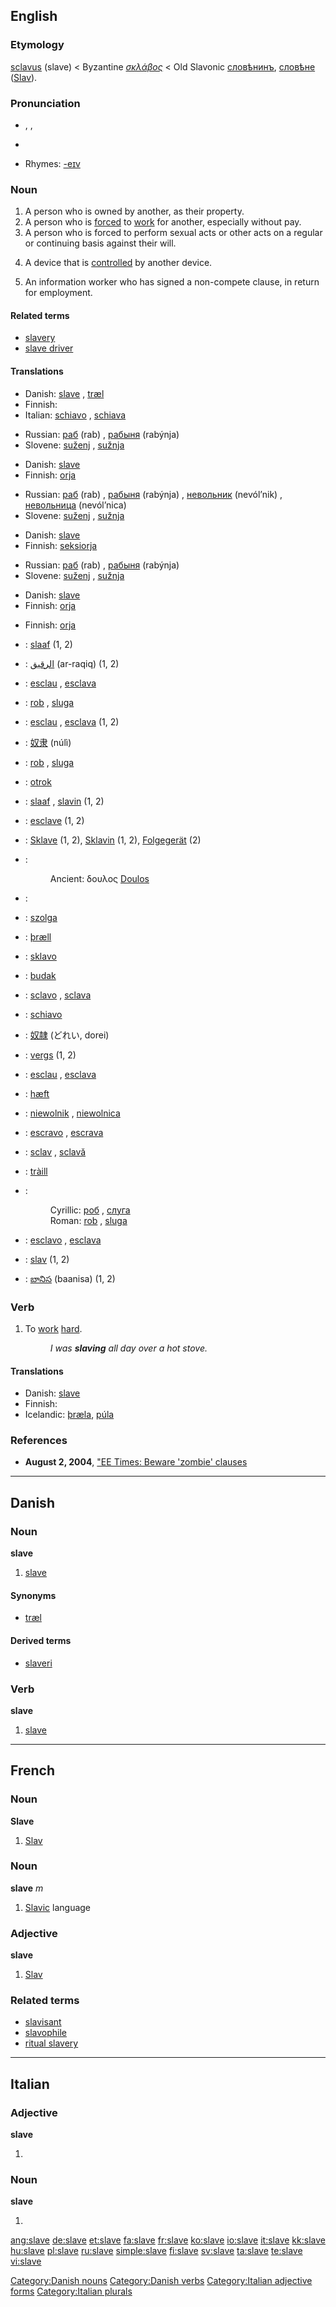 {{wikipedia|dab=slave (disambiguation)|slave disamiguation page}}
{{wikipedia|slavery}}
==English==

===Etymology===
{{L.}} [[sclavus]] (slave) < Byzantine {{Gr.}} ''[[σκλάβος]]'' < Old Slavonic [[словѣнинъ]], [[словѣне]] ([[Slav]]).

===Pronunciation===
*{{AHD|slāv}}, {{IPA|/sleɪv/}}, {{SAMPA|/sleIv/}}
*{{audio|en-us-slave.ogg|Audio (US)}}

*Rhymes: [[Rhymes:English:-eɪv|-eɪv]]

===Noun===
{{en-noun}}

# A person who is owned by another, as their property.
# A person who is [[force]]d to [[work]] for another, especially without pay.
# A person who is forced to perform sexual acts or other acts on a regular or continuing basis against their will.
# {{engineering}} A device that is [[control]]led by another device.
# {{engineering}} An information worker who has signed a non-compete clause, in return for employment.

====Related terms====
*[[slavery]]
*[[slave driver]]

====Translations====
{{trans-top|person owned by another}}
*Danish: [[#Danish|slave]] {{c}}, [[træl]] {{c}}
*Finnish: {{t|fi|orja}}
*Italian: [[schiavo]] {{m}}, [[schiava]] {{f}}
{{trans-mid}}
*Russian: [[раб]] (rab) {{m}}, [[рабыня]] (rabýnja) {{f}}
*Slovene: [[suženj]] {{m}}, [[sužnja]] {{f}}
{{trans-bottom}}

{{trans-top|person forced to work for another}}
*Danish: [[#Danish|slave]] {{c}}
*Finnish: [[orja]]
{{trans-mid}}
*Russian: [[раб]] (rab) {{m}}, [[рабыня]] (rabýnja) {{f}}, [[невольник]] (nevól’nik) {{m}}, [[невольница]] (nevól’nica) {{f}}
*Slovene: [[suženj]] {{m}}, [[sužnja]] {{f}}
{{trans-bottom}}

{{trans-top|person who forced to perform sexual acts on a regular or continuing basis against his/her will}}
*Danish: [[#Danish|slave]] {{c}}
*Finnish: [[seksiorja]]
{{trans-mid}}
*Russian: [[раб]] (rab) {{m}}, [[рабыня]] (rabýnja) {{f}}
*Slovene: [[suženj]] {{m}}, [[sužnja]] {{f}}
{{trans-bottom}}

{{trans-top|device that is controlled by another device}}
*Danish: [[#Danish|slave]] {{c}}
*Finnish: [[orja]]
{{trans-mid}}
{{trans-bottom}}

{{trans-top|information worker who has signed a non-compete clause}}
*Finnish: [[orja]]
{{trans-mid}}
{{trans-bottom}}

{{ttbc-top}}
*{{ttbc|Afrikaans}}: [[slaaf]] (1, 2)
*{{ttbc|Arabic}}: [[الرقيق]] (ar-raqiq) (1, 2)
*{{ttbc|Aranese}}: [[esclau]] {{m}}, [[esclava]] {{f}}
*{{ttbc|Bosnian}}: [[rob#Bosnian|rob]] {{m}}, [[sluga]] {{f}}
*{{ttbc|Catalan}}: [[esclau]] {{m}}, [[esclava]] {{f}} (1, 2)
*{{ttbc|Chinese}}: [[奴隶]] (núlì)
*{{ttbc|Croatian}}: [[rob#Croatian|rob]] {{m}}, [[sluga]] {{f}}
*{{ttbc|Czech}}: [[otrok]] {{m}}
*{{ttbc|Dutch}}: [[slaaf]] {{m}}, [[slavin]] {{f}} (1, 2)
*{{ttbc|French}}: [[esclave]] (1, 2)
*{{ttbc|German}}: [[Sklave]] {{m}} (1, 2), [[Sklavin]] {{f}} (1, 2), [[Folgegerät]] {{n}} (2)
*{{ttbc|Greek}}:
*:Ancient: δουλος [[Doulos]]
*{{ttbc|Hebrew}}: {{he-translation|עבד|eved}}
*{{ttbc|Hungarian}}: [[szolga]]
*{{ttbc|Icelandic}}: [[þræll]] {{m}}
*{{ttbc|Ido}}: [[sklavo]]
*{{ttbc|Indonesian}}: [[budak]]
*{{ttbc|Interlingua}}: [[sclavo]] {{m}}, [[sclava]] {{f}}
*{{ttbc|Italian}}: [[schiavo]]
*{{ttbc|Japanese}}: [[奴隷]] (どれい, dorei)
*{{ttbc|Latvian}}: [[vergs]] {{m}} (1, 2)
*{{ttbc|Occitan}}: [[esclau]] {{m}}, [[esclava]] {{f}}
*{{ttbc|Old English}}: [[hæft]]
*{{ttbc|Polish}}: [[niewolnik]] {{m}}, [[niewolnica]] {{f}}
*{{ttbc|Portuguese}}: [[escravo]] {{m}}, [[escrava]] {{f}}
*{{ttbc|Romanian}}: [[sclav]] {{m}}, [[sclavă]] {{f}}
*{{ttbc|Scottish Gaelic}}: [[tràill]] {{f}}
*{{ttbc|Serbian}}:
*:Cyrillic: [[роб#Serbian|роб]] {{m}}, [[слуга]] {{f}}
*:Roman: [[rob#Serbian|rob]] {{m}}, [[sluga#Serbian|sluga]] {{f}}
*{{ttbc|Spanish}}: [[esclavo]] {{m}}, [[esclava]] {{f}}
*{{ttbc|Swedish}}: [[slav]] {{c}} (1, 2)
*{{ttbc|Telugu}}: [[బానిస]] (baanisa) (1, 2)
{{ttbc-bottom}}

===Verb===
{{en-verb|slav|ing}}

# {{intransitive}} To [[work]] [[hard]].
#:''I was '''slaving''' all day over a hot stove.''

====Translations====
{{trans-top|to work hard}}
*Danish: [[#Danish|slave]]
*Finnish: {{t|fi|raataa}}
*Icelandic: [[þræla]], [[púla]]
{{trans-mid}}
{{trans-bottom}}

===References===
*'''August 2, 2004''', [http://www.eet.com/issue/fp/showArticle.jhtml?articleId=26100928 "EE Times: Beware 'zombie' clauses]

----

==Danish==

===Noun===
'''slave''' {{c}}

# [[#English|slave]]

====Synonyms====
*[[træl]] {{c}}

====Derived terms====
*[[slaveri]] {{n}}

===Verb===
'''slave'''

# [[#English|slave]]

[[Category:Danish nouns]]
[[Category:Danish verbs]]

----

==French==

===Noun===
'''Slave'''

# [[Slav]]

===Noun===
'''slave''' ''m''

# [[Slavic]] language

===Adjective===
'''slave'''

# [[Slav]]

===Related terms===
*[[slavisant]]
*[[slavophile]]
*[[ritual slavery]]

----

==Italian==

===Adjective===
'''slave''' {{f}}

# {{plural of|slavo#Adjective|slavo}}

===Noun===
'''slave''' {{f}}

# {{plural of|slavo#Noun|slavo}}

[[Category:Italian adjective forms]]
[[Category:Italian plurals]]

[[ang:slave]]
[[de:slave]]
[[et:slave]]
[[fa:slave]]
[[fr:slave]]
[[ko:slave]]
[[io:slave]]
[[it:slave]]
[[kk:slave]]
[[hu:slave]]
[[pl:slave]]
[[ru:slave]]
[[simple:slave]]
[[fi:slave]]
[[sv:slave]]
[[ta:slave]]
[[te:slave]]
[[vi:slave]]